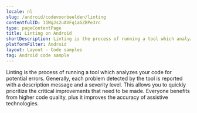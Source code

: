 ```yaml
---
locale: nl
slug: /android/codevoorbeelden/linting
contentfulID: 11WgJs2uAVFq1aGZBPe3rc
type: pageContentPage
title: Linting on Android
shortDescription: Linting is the process of running a tool which analyzes your code for potential errors.
platformFilter: Android
layout: Layout - Code samples
tag: Android code sample
---
```


Linting is the process of running a tool which analyzes your code for potential errors. Generally, each problem detected by the tool is reported with a description message and a severity level. This allows you to quickly prioritize the critical improvements that need to be made. Everyone benefits from higher code quality, plus it improves the accuracy of assistive technologies.

<CodeSample id="linting" locale="nl" platform="android"/>